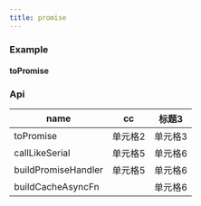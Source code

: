 ```yaml
---
title: promise
---
```



### Example

#### toPromise



### Api

| name   |    cc     | 标题3 |
|-------|-------|-------|
| toPromise           | 单元格2 | 单元格3 |
| callLikeSerial      | 单元格5 | 单元格6 |
| buildPromiseHandler | 单元格5 | 单元格6 |
| buildCacheAsyncFn   |  | 单元格6 |
